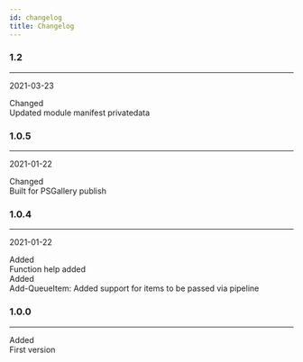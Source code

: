 ```yaml
---
id: changelog
title: Changelog
---
```



### 1.2
___
2021-03-23

<div class="container">
<div class="row">
<div class="col col--2"><span class="badge badge--secondary">Changed</span></div>
<div class="col">Updated module manifest privatedata</div>
</div>
</div>


### 1.0.5
___
2021-01-22

<div class="container">
<div class="row">
<div class="col col--2"><span class="badge badge--secondary">Changed</span></div>
<div class="col">Built for PSGallery publish</div>
</div>
</div>


### 1.0.4
___
2021-01-22

<div class="container">
<div class="row">
<div class="col col--2"><span class="badge badge--success">Added</span></div>
<div class="col">Function help added</div>
</div>
<div class="row">
<div class="col col--2"><span class="badge badge--success">Added</span></div>
<div class="col">Add-QueueItem: Added support for items to be passed via pipeline</div>
</div>
</div>


### 1.0.0
___


<div class="container">
<div class="row">
<div class="col col--2"><span class="badge badge--success">Added</span></div>
<div class="col">First version</div>
</div>
</div>

